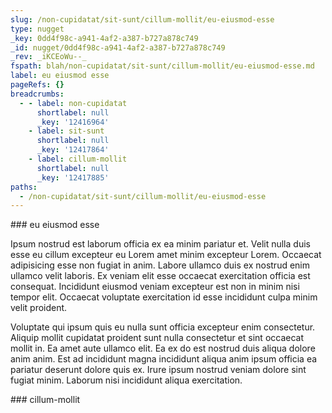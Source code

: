 ```yaml
---
slug: /non-cupidatat/sit-sunt/cillum-mollit/eu-eiusmod-esse
type: nugget
_key: 0dd4f98c-a941-4af2-a387-b727a878c749
_id: nugget/0dd4f98c-a941-4af2-a387-b727a878c749
_rev: _iKCEoWu--_
fspath: blah/non-cupidatat/sit-sunt/cillum-mollit/eu-eiusmod-esse.md
label: eu eiusmod esse
pageRefs: {}
breadcrumbs:
  - - label: non-cupidatat
      shortlabel: null
      _key: '12416964'
    - label: sit-sunt
      shortlabel: null
      _key: '12417864'
    - label: cillum-mollit
      shortlabel: null
      _key: '12417885'
paths:
  - /non-cupidatat/sit-sunt/cillum-mollit/eu-eiusmod-esse
---
```


<NuggetArea>
<Nugget slug="/non-cupidatat/sit-sunt/cillum-mollit/eu-eiusmod-esse" type="nugget" _key="0dd4f98c-a941-4af2-a387-b727a878c749" _id="nugget/0dd4f98c-a941-4af2-a387-b727a878c749" _rev="_iKCEoWu--_" fspath="blah/non-cupidatat/sit-sunt/cillum-mollit/eu-eiusmod-esse.md" label="eu eiusmod esse" paths="/non-cupidatat/sit-sunt/cillum-mollit/eu-eiusmod-esse">
<NuggetBody>
### eu eiusmod esse

Ipsum nostrud est laborum officia ex ea minim pariatur et. Velit nulla duis esse eu cillum excepteur eu Lorem amet minim excepteur Lorem. Occaecat adipisicing esse non fugiat in anim. Labore ullamco duis ex nostrud enim ullamco velit laboris. Ex veniam elit esse occaecat exercitation officia est consequat. Incididunt eiusmod veniam excepteur est non in minim nisi tempor elit. Occaecat voluptate exercitation id esse incididunt culpa minim velit proident.

Voluptate qui ipsum quis eu nulla sunt officia excepteur enim consectetur. Aliquip mollit cupidatat proident sunt nulla consectetur et sint occaecat mollit in. Ea amet aute ullamco elit. Ea ex do est nostrud duis aliqua dolore anim anim. Est ad incididunt magna incididunt aliqua anim ipsum officia ea pariatur deserunt dolore quis ex. Irure ipsum nostrud veniam dolore sint fugiat minim. Laborum nisi incididunt aliqua exercitation.

</NuggetBody>
<Breadcrumbs>
<Crumbs>
<Crumb _key="12416964" label="non-cupidatat" /><Crumb _key="12417864" label="sit-sunt" /><Crumb _key="12417885" label="cillum-mollit" />
</Crumbs>
</Breadcrumbs>
</Nugget>

<NuggetsInbound>
</NuggetsInbound>
<NuggetsOutbound>
</NuggetsOutbound>
</NuggetArea>
<PassagesInbound>
<Passage direction="inbound" type="passage" _key="12417885" _id="passage/12417885" _rev="_iKCEoWi--A" label="cillum-mollit" passage="cillum-mollit" fspath="blah/non-cupidatat/sit-sunt/cillum-mollit" paths="/non-cupidatat/sit-sunt/cillum-mollit" slug="/non-cupidatat/sit-sunt/cillum-mollit">
<NuggetBody>
### cillum-mollit

</NuggetBody>
<Breadcrumbs>
<Crumbs>
<Crumb _key="12416964" label="non-cupidatat" /><Crumb _key="12417864" label="sit-sunt" />
</Crumbs>
</Breadcrumbs>
</Passage>

</PassagesInbound>
<PassagesOutbound>
</PassagesOutbound>